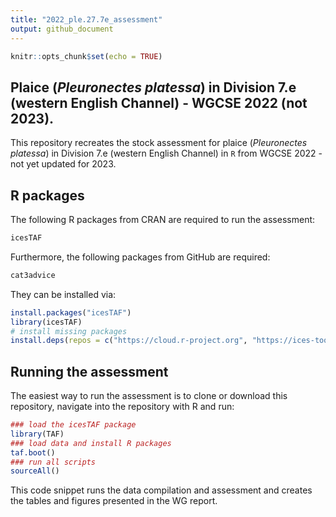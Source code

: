 ```yaml
---
title: "2022_ple.27.7e_assessment"
output: github_document
---
```


```r
knitr::opts_chunk$set(echo = TRUE)
```

## Plaice (_Pleuronectes platessa_) in Division 7.e (western English Channel) - WGCSE 2022 (not 2023).

This repository recreates the stock assessment for plaice (_Pleuronectes platessa_) in Division 7.e (western English Channel) in `R` from WGCSE 2022 - not yet updated for 2023.

## R packages

The following R packages from CRAN are required to run the assessment:

```r
icesTAF
```

Furthermore, the following packages from GitHub are required:
```r
cat3advice
```

They can be installed via:
```r
install.packages("icesTAF")
library(icesTAF)
# install missing packages
install.deps(repos = c("https://cloud.r-project.org", "https://ices-tools-prod.r-universe.dev"))
```

## Running the assessment

The easiest way to run the assessment is to clone or download this repository, navigate into the repository with R and run:
```r
### load the icesTAF package
library(TAF)
### load data and install R packages
taf.boot()
### run all scripts
sourceAll()
```

This code snippet runs the data compilation and assessment and creates the tables and figures presented in the WG report.
